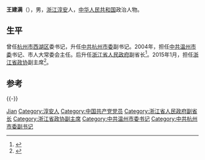 '''王建满'''（{{bd|1954年|10月||}}），男，[[浙江|浙江]][[淳安|淳安]]人，[[中华人民共和国|中华人民共和国]]政治人物。

==生平==
曾任[[杭州市西湖区|杭州市西湖区]]委书记，升任[[中共杭州市委|中共杭州市委]]副书记。2004年，担任[[中共温州市委|中共温州市委]]书记、市人大常委会主任。后升任[[浙江省人民政府|浙江省人民政府]]副省长<ref>{{cite news|title=浙江省副省长王建满强调 千方百计保发展 坚定不移守红线|url=http://www.mlr.gov.cn/xwdt/jrxw/201204/t20120420_1086560.htm|accessdate=2015-02-14|newspaper=中华人民共和国国土资源部|archive-url=https://web.archive.org/web/20150214151445/http://www.mlr.gov.cn/xwdt/jrxw/201204/t20120420_1086560.htm|archive-date=2015-02-14|dead-url=yes}}</ref>。2015年1月，担任[[浙江省政协|浙江省政协]]副主席<ref>{{cite news|title=资料:浙江省副省长王建满简历|url=http://district.ce.cn/zt/rwk/sf/zj/rs/201203/28/t20120328_23197090.shtml|accessdate=2015-02-14|newspaper=中国经济网|archive-date=2015-02-14|archive-url=https://web.archive.org/web/20150214142306/http://district.ce.cn/zt/rwk/sf/zj/rs/201203/28/t20120328_23197090.shtml|dead-url=no}}</ref>。

== 参考 ==
{{reflist}}
{{-}}
{{start box}}
{{s-ppo|cpc}}
{{s-before|[[李强_(浙江)|李 强]]}}
{{s-title|[[中国共产党温州市委员会|中国共产党温州市委员会]]书记|2004年11月－2008年2月}}
{{s-after|[[邵占维|邵占维]]}}
{{end box}}

{{Authority control}}
{{DEFAULTSORT:Wang}}
[[Category:王姓|Jian]]
[[Category:淳安人|Category:淳安人]]
[[Category:中国共产党党员|Category:中国共产党党员]]
[[Category:浙江省人民政府副省长|Category:浙江省人民政府副省长]]
[[Category:浙江省政协副主席|Category:浙江省政协副主席]]
[[Category:中共温州市委书记|Category:中共温州市委书记]]
[[Category:中共杭州市委副书记|Category:中共杭州市委副书记]]

{{中国政治人物小作品}}
